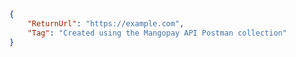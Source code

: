 ```json
{
    "ReturnUrl": "https://example.com",
    "Tag": "Created using the Mangopay API Postman collection"
}
```